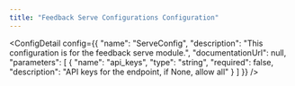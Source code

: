 ```yaml
---
title: "Feedback Serve Configurations Configuration"
---
```



<ConfigDetail config={{
  "name": "ServeConfig",
  "description": "This configuration is for the feedback serve module.",
  "documentationUrl": null,
  "parameters": [
    {
      "name": "api_keys",
      "type": "string",
      "required": false,
      "description": "API keys for the endpoint, if None, allow all"
    }
  ]
}} />

